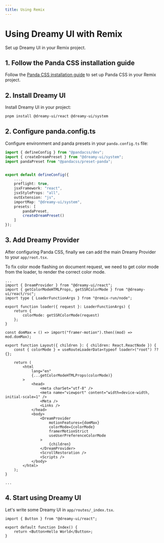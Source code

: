 ```yaml
---
title: Using Remix
---
```


# Using Dreamy UI with Remix

Set up Dreamy UI in your Remix project.

## 1. Follow the Panda CSS installation guide

Follow the [Panda CSS installation guide](https://panda-css.com/docs/installation/remix) to set up Panda CSS in your Remix project.

## 2. Install Dreamy UI

Install Dreamy UI in your project:

```bash
pnpm install @dreamy-ui/react @dreamy-ui/system
```

## 2. Configure panda.config.ts

Configure environment and panda presets in your `panda.config.ts` file:

```ts {2-3, 8-16}
import { defineConfig } from "@pandacss/dev";
import { createDreamPreset } from "@dreamy-ui/system";
import pandaPreset from "@pandacss/preset-panda";


export default defineConfig({
	...,
	preflight: true,
    jsxFramework: "react",
    jsxStyleProps: "all",
    outExtension: "js",
    importMap: "@dreamy-ui/system",
    presets: [
        pandaPreset,
        createDreamPreset()
    ]
});
```

## 3. Add Dreamy Provider

After configuring Panda CSS, finally we can add the main Dreamy Provider to your `app/root.tsx`.

To fix color mode flashing on document request, we need to get color mode from the loader, to render the correct color mode.

```tsx {2-4, 6-10, 12, 15, 20, 29-36}
...
import { DreamProvider } from "@dreamy-ui/react";
import { getColorModeHTMLProps, getSSRColorMode } from "@dreamy-ui/react/rsc";
import type { LoaderFunctionArgs } from "@remix-run/node";

export function loader({ request }: LoaderFunctionArgs) {
    return {
        colorMode: getSSRColorMode(request)
    };
}

const domMax = () => import("framer-motion").then((mod) => mod.domMax);

export function Layout({ children }: { children: React.ReactNode }) {
    const { colorMode } = useRouteLoaderData<typeof loader>("root") ?? {};

    return (
        <html
            lang="en"
            {...getColorModeHTMLProps(colorMode)}
        >
            <head>
                <meta charSet="utf-8" />
                <meta name="viewport" content="width=device-width, initial-scale=1" />
                <Meta />
                <Links />
            </head>
            <body>
                <DreamProvider
                    motionFeatures={domMax}
                    colorMode={colorMode}
                    framerMotionStrict
                    useUserPreferenceColorMode
                >
                    {children}
                </DreamProvider>
                <ScrollRestoration />
                <Scripts />
            </body>
        </html>
    );
}

...
```

## 4. Start using Dreamy UI

Let's write some Dreamy UI in `app/routes/_index.tsx`.

```tsx {1, 4}
import { Button } from "@dreamy-ui/react";

export default function Index() {
    return <Button>Hello World</Button>;
}
```
